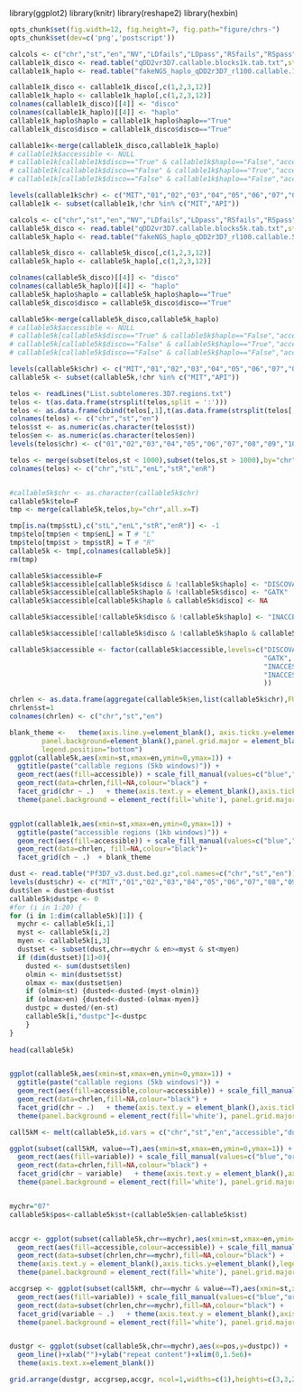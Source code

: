library(ggplot2)
library(knitr)
library(reshape2)
library(hexbin)
```r
opts_chunk$set(fig.width=12, fig.height=7, fig.path="figure/chrs-")
opts_chunk$set(dev=c('png','postscript'))

``` 

```r
calcols <- c("chr","st","en","NV","LDfails","LDpass","RSfails","RSpass","df","dn","Dpass","multipass")
callable1k_disco <- read.table("qDD2vr3D7.callable.blocks1k.tab.txt",stringsAsFactors = T,sep='\t',header=F,col.names = calcols)
callable1k_haplo <- read.table("fakeNGS_haplo_qDD2r3D7_rl100.callable.1k.txt",stringsAsFactors = T,sep='\t',header=F,col.names = calcols)

callable1k_disco <- callable1k_disco[,c(1,2,3,12)]
callable1k_haplo <- callable1k_haplo[,c(1,2,3,12)]
colnames(callable1k_disco)[[4]] <- "disco"
colnames(callable1k_haplo)[[4]] <- "haplo"
callable1k_haplo$haplo = callable1k_haplo$haplo=="True"
callable1k_disco$disco = callable1k_disco$disco=="True"

callable1k<-merge(callable1k_disco,callable1k_haplo)
# callable1k$accessible <- NULL
# callable1k[callable1k$disco=="True" & callable1k$haplo=="False","accessible"] <- "DISCOVAR only"
# callable1k[callable1k$disco=="False" & callable1k$haplo=="True","accessible"] <- "haplo only"
# callable1k[callable1k$disco=="False" & callable1k$haplo=="False","accessible"] <- "inacessible"

levels(callable1k$chr) <- c("MIT","01","02","03","04","05","06","07","08","09","10","11","12","13","14","API")
callable1k <- subset(callable1k,!chr %in% c("MIT","API"))
```



```r
calcols <- c("chr","st","en","NV","LDfails","LDpass","RSfails","RSpass","df","dn","Dpass","multipass")
callable5k_disco <- read.table("qDD2vr3D7.callable.blocks5k.tab.txt",stringsAsFactors = T,sep='\t',header=F,col.names = calcols)
callable5k_haplo <- read.table("fakeNGS_haplo_qDD2r3D7_rl100.callable.5k.txt",stringsAsFactors = T,sep='\t',header=F,col.names = calcols)

callable5k_disco <- callable5k_disco[,c(1,2,3,12)]
callable5k_haplo <- callable5k_haplo[,c(1,2,3,12)]

colnames(callable5k_disco)[[4]] <- "disco"
colnames(callable5k_haplo)[[4]] <- "haplo"
callable5k_haplo$haplo = callable5k_haplo$haplo=="True"
callable5k_disco$disco = callable5k_disco$disco=="True"

callable5k<-merge(callable5k_disco,callable5k_haplo)
# callable5k$accessible <- NULL
# callable5k[callable5k$disco=="True" & callable5k$haplo=="False","accessible"] <- "DISCOVAR only"
# callable5k[callable5k$disco=="False" & callable5k$haplo=="True","accessible"] <- "haplo only"
# callable5k[callable5k$disco=="False" & callable5k$haplo=="False","accessible"] <- "inacessible"

levels(callable5k$chr) <- c("MIT","01","02","03","04","05","06","07","08","09","10","11","12","13","14","API")
callable5k <- subset(callable5k,!chr %in% c("MIT","API"))
```


```r
telos <- readLines("List.subtelomeres.3D7.regions.txt")
telos <- t(as.data.frame(strsplit(telos,split = ':')))
telos <- as.data.frame(cbind(telos[,1],t(as.data.frame(strsplit(telos[,2],split = '-')))))
colnames(telos) <- c("chr","st","en")
telos$st <- as.numeric(as.character(telos$st))
telos$en <- as.numeric(as.character(telos$en))
levels(telos$chr) <- c("01","02","03","04","05","06","07","08","09","10","11","12","13","14")

telos <- merge(subset(telos,st < 1000),subset(telos,st > 1000),by="chr")
colnames(telos) <- c("chr","stL","enL","stR","enR")


#callable5k$chr <- as.character(callable5k$chr)
callable5k$telo=F
tmp <- merge(callable5k,telos,by="chr",all.x=T)

tmp[is.na(tmp$stL),c("stL","enL","stR","enR")] <- -1
tmp$telo[tmp$en < tmp$enL] = T # "L"
tmp$telo[tmp$st > tmp$stR] = T # "R"
callable5k <- tmp[,colnames(callable5k)]
rm(tmp)
```

```r
callable5k$accessible=F
callable5k$accessible[callable5k$disco & !callable5k$haplo] <- "DISCOVAR"
callable5k$accessible[callable5k$haplo & !callable5k$disco] <- "GATK"
callable5k$accessible[callable5k$haplo & callable5k$disco] <- NA

callable5k$accessible[!callable5k$disco & !callable5k$haplo] <- "INACCESSIBLE"

callable5k$accessible[!callable5k$disco & !callable5k$haplo & callable5k$telo] <- "INACCESSIBLE (TELOMERE)"

callable5k$accessible <- factor(callable5k$accessible,levels=c("DISCOVAR",
                                                               "GATK",
                                                               "INACCESSIBLE",
                                                               "INACCESSIBLE (TELOMERE)"
                                                               ))
```

```r
chrlen <- as.data.frame(aggregate(callable5k$en,list(callable5k$chr),FUN=max))
chrlen$st=1
colnames(chrlen) <- c("chr","st","en")
```


```r

blank_theme <-   theme(axis.line.y=element_blank(), axis.ticks.y=element_blank(),axis.text.y=element_blank(),
        panel.background=element_blank(),panel.grid.major = element_blank(), panel.grid.minor = element_blank(),
        legend.position="bottom")
ggplot(callable5k,aes(xmin=st,xmax=en,ymin=0,ymax=1)) + 
  ggtitle(paste("callable regions (5kb windows)")) +
  geom_rect(aes(fill=accessible)) + scale_fill_manual(values=c("blue","orange","grey","#888888"))+
  geom_rect(data=chrlen,fill=NA,colour="black") + 
  facet_grid(chr ~ .)   + theme(axis.text.y = element_blank(),axis.ticks.y=element_blank(),legend.position="bottom") +
  theme(panel.background = element_rect(fill='white'), panel.grid.major = element_blank(), panel.grid.minor = element_blank())


ggplot(callable1k,aes(xmin=st,xmax=en,ymin=0,ymax=1)) + 
  ggtitle(paste("accessible regions (1kb windows)")) +
  geom_rect(aes(fill=accessible)) + scale_fill_manual(values=c("blue","orange","grey"))+
  geom_rect(data=chrlen, fill=NA,colour="black")+
  facet_grid(ch ~ .)  + blank_theme


```


```r
dust <- read.table("Pf3D7_v3.dust.bed.gz",col.names=c("chr","st","en"))
levels(dust$chr) <- c("MIT","01","02","03","04","05","06","07","08","09","10","11","12","13","14","API")
dust$len = dust$en-dust$st
callable5k$dustpc <- 0
#for (i in 1:20) {
for (i in 1:dim(callable5k)[1]) {
  mychr <- callable5k[i,1]
  myst <- callable5k[i,2]
  myen <- callable5k[i,3]
  dustset <- subset(dust,chr==mychr & en>=myst & st<myen)
  if (dim(dustset)[1]>0){
    dusted <- sum(dustset$len)
    olmin <- min(dustset$st)
    olmax <- max(dustset$en)
    if (olmin<st) {dusted<-dusted-(myst-olmin)}
    if (olmax>en) {dusted<-dusted-(olmax-myen)}
    dustpc = dusted/(en-st)
    callable5k[i,"dustpc"]<-dustpc  
    }
}
  
head(callable5k)



```




```r

ggplot(callable5k,aes(xmin=st,xmax=en,ymin=0,ymax=1)) + 
  ggtitle(paste("callable regions (5kb windows)")) +
  geom_rect(aes(fill=accessible,colour=accessible)) + scale_fill_manual(values=c("blue","orange","grey","#888888"))+ scale_colour_manual(values=c("blue","orange","grey","#888888"))+
  geom_rect(data=chrlen,fill=NA,colour="black") + 
  facet_grid(chr ~ .)   + theme(axis.text.y = element_blank(),axis.ticks.y=element_blank(),legend.position="bottom") +
  theme(panel.background = element_rect(fill='white'), panel.grid.major = element_blank(), panel.grid.minor = element_blank())

call5kM <- melt(callable5k,id.vars = c("chr","st","en","accessible","dustpc","telo"))

ggplot(subset(call5kM, value==T),aes(xmin=st,xmax=en,ymin=0,ymax=1)) + 
  geom_rect(aes(fill=variable)) + scale_fill_manual(values=c("blue","orange","grey","#888888"))+
  geom_rect(data=chrlen,fill=NA,colour="black") + 
  facet_grid(chr ~ variable)   + theme(axis.text.y = element_blank(),axis.ticks.y=element_blank(),legend.position="bottom") +
  theme(panel.background = element_rect(fill='white'), panel.grid.major = element_blank(), panel.grid.minor = element_blank())



```

```r
mychr="07"
callable5k$pos<-callable5k$st+(callable5k$en-callable5k$st)


accgr <- ggplot(subset(callable5k,chr==mychr),aes(xmin=st,xmax=en,ymin=0,ymax=1)) + 
  geom_rect(aes(fill=accessible,colour=accessible)) + scale_fill_manual(values=c("blue","orange","grey","#888888"))+ scale_colour_manual(values=c("blue","orange","grey","#888888"))+
  geom_rect(data=subset(chrlen,chr==mychr),fill=NA,colour="black") + 
  theme(axis.text.y = element_blank(),axis.ticks.y=element_blank(),legend.position="bottom") +
  theme(panel.background = element_rect(fill='white'), panel.grid.major = element_blank(), panel.grid.minor = element_blank())

accgrsep <- ggplot(subset(call5kM, chr==mychr & value==T),aes(xmin=st,xmax=en,ymin=0,ymax=1)) + 
  geom_rect(aes(fill=variable)) + scale_fill_manual(values=c("blue","orange","grey","#888888"))+
  geom_rect(data=subset(chrlen,chr==mychr),fill=NA,colour="black") + 
  facet_grid(variable ~ .)   + theme(axis.text.y = element_blank(),axis.ticks.y=element_blank(),legend.position="none") +
  theme(panel.background = element_rect(fill='white'), panel.grid.major = element_blank(),strip.text.y = element_blank(), panel.grid.minor = element_blank())


dustgr <- ggplot(subset(callable5k,chr==mychr),aes(x=pos,y=dustpc)) + 
  geom_line()+xlab("")+ylab("repeat content")+xlim(0,1.5e6)+
  theme(axis.text.x=element_blank())

grid.arrange(dustgr, accgrsep,accgr, ncol=1,widths=c(1),heights=c(3,3,2))
```